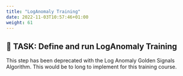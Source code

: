 ```yaml
---
title: "LogAnomaly Training"
date: 2022-11-03T10:57:46+01:00
weight: 61
---
```



## 🚀 TASK: Define and run LogAnomaly Training




This step has been deprecated with the Log Anomaly Golden Signals Algorithm. This would be to long to implement for this training course.

